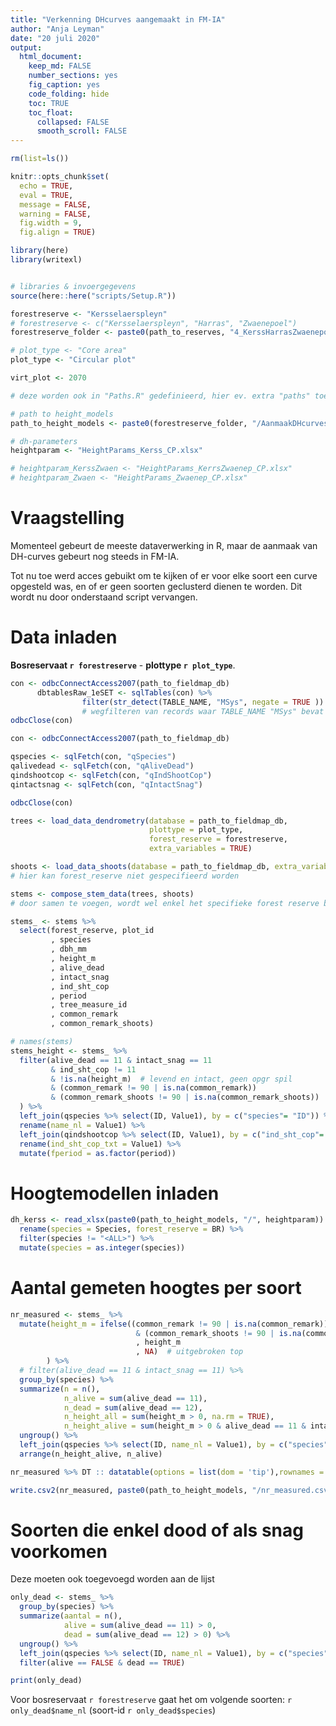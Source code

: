 ```yaml
---
title: "Verkenning DHcurves aangemaakt in FM-IA"
author: "Anja Leyman"
date: "20 juli 2020"
output: 
  html_document:
    keep_md: FALSE
    number_sections: yes
    fig_caption: yes
    code_folding: hide
    toc: TRUE
    toc_float:
      collapsed: FALSE
      smooth_scroll: FALSE
---
```


```r
rm(list=ls())
```

```r
knitr::opts_chunk$set(
  echo = TRUE,
  eval = TRUE,
  message = FALSE,
  warning = FALSE, 
  fig.width = 9,
  fig.align = TRUE)

library(here)
library(writexl)


# libraries & invoergegevens
source(here::here("scripts/Setup.R"))

```


```r
forestreserve <- "Kersselaerspleyn"
# forestreserve <- c("Kersselaerspleyn", "Harras", "Zwaenepoel")
forestreserve_folder <- paste0(path_to_reserves, "4_KerssHarrasZwaenepoel")

# plot_type <- "Core area"
plot_type <- "Circular plot"

virt_plot <- 2070

```


```r
# deze worden ook in "Paths.R" gedefinieerd, hier ev. extra "paths" toevoegen indien nodig voor huidig script

# path to height_models
path_to_height_models <- paste0(forestreserve_folder, "/AanmaakDHcurves/Kerss_CP")

# dh-parameters
heightparam <- "HeightParams_Kerss_CP.xlsx"

# heightparam_KerssZwaen <- "HeightParams_KerrsZwaenep_CP.xlsx"
# heightparam_Zwaen <- "HeightParams_Zwaenep_CP.xlsx"
```


# Vraagstelling

Momenteel gebeurt de meeste dataverwerking in R, maar de aanmaak van DH-curves gebeurt nog steeds in FM-IA.

Tot nu toe werd acces gebuikt om te kijken of er voor elke soort een curve opgesteld was, en of er geen soorten geclusterd dienen te worden.
Dit wordt nu door onderstaand script vervangen.


# Data inladen

**Bosreservaat `r forestreserve`** - **plottype `r plot_type`**.


```r
con <- odbcConnectAccess2007(path_to_fieldmap_db)
      dbtablesRaw_1eSET <- sqlTables(con) %>% 
                filter(str_detect(TABLE_NAME, "MSys", negate = TRUE ))
                # wegfilteren van records waar TABLE_NAME "MSys" bevat
odbcClose(con)
```

```r
con <- odbcConnectAccess2007(path_to_fieldmap_db)

qspecies <- sqlFetch(con, "qSpecies")
qalivedead <- sqlFetch(con, "qAliveDead")
qindshootcop <- sqlFetch(con, "qIndShootCop")
qintactsnag <- sqlFetch(con, "qIntactSnag")

odbcClose(con)

```

```r
trees <- load_data_dendrometry(database = path_to_fieldmap_db, 
                               plottype = plot_type, 
                               forest_reserve = forestreserve, 
                               extra_variables = TRUE) 

shoots <- load_data_shoots(database = path_to_fieldmap_db, extra_variables = TRUE)
# hier kan forest_reserve niet gespecifieerd worden

stems <- compose_stem_data(trees, shoots)
# door samen te voegen, wordt wel enkel het specifieke forest reserve behouden

stems_ <- stems %>% 
  select(forest_reserve, plot_id
         , species
         , dbh_mm
         , height_m
         , alive_dead
         , intact_snag
         , ind_sht_cop
         , period
         , tree_measure_id 
         , common_remark
         , common_remark_shoots)
```

```r
# names(stems)
stems_height <- stems_ %>% 
  filter(alive_dead == 11 & intact_snag == 11
         & ind_sht_cop != 11
         & !is.na(height_m)  # levend en intact, geen opgr spil
         & (common_remark != 90 | is.na(common_remark))
         & (common_remark_shoots != 90 | is.na(common_remark_shoots))  # 90: uitgebroken top
  ) %>% 
  left_join(qspecies %>% select(ID, Value1), by = c("species"= "ID")) %>% 
  rename(name_nl = Value1) %>% 
  left_join(qindshootcop %>% select(ID, Value1), by = c("ind_sht_cop"= "ID")) %>% 
  rename(ind_sht_cop_txt = Value1) %>% 
  mutate(fperiod = as.factor(period))
```

# Hoogtemodellen inladen

```r
dh_kerss <- read_xlsx(paste0(path_to_height_models, "/", heightparam)) %>% 
  rename(species = Species, forest_reserve = BR) %>% 
  filter(species != "<ALL>") %>% 
  mutate(species = as.integer(species))
```

# Aantal gemeten hoogtes per soort

```r
nr_measured <- stems_ %>% 
  mutate(height_m = ifelse((common_remark != 90 | is.na(common_remark))
                            & (common_remark_shoots != 90 | is.na(common_remark_shoots))
                            , height_m
                            , NA)  # uitgebroken top
        ) %>% 
  # filter(alive_dead == 11 & intact_snag == 11) %>% 
  group_by(species) %>% 
  summarize(n = n(),
            n_alive = sum(alive_dead == 11),
            n_dead = sum(alive_dead == 12),
            n_height_all = sum(height_m > 0, na.rm = TRUE), 
            n_height_alive = sum(height_m > 0 & alive_dead == 11 & intact_snag == 11, na.rm = TRUE)) %>%
  ungroup() %>% 
  left_join(qspecies %>% select(ID, name_nl = Value1), by = c("species" = "ID")) %>% 
  arrange(n_height_alive, n_alive)

nr_measured %>% DT :: datatable(options = list(dom = 'tip'),rownames = FALSE) 

write.csv2(nr_measured, paste0(path_to_height_models, "/nr_measured.csv"))

```


# Soorten die enkel dood of als snag voorkomen
Deze moeten ook toegevoegd worden aan de lijst

```r
only_dead <- stems_ %>% 
  group_by(species) %>% 
  summarize(aantal = n(),
            alive = sum(alive_dead == 11) > 0,
            dead = sum(alive_dead == 12) > 0) %>%
  ungroup() %>% 
  left_join(qspecies %>% select(ID, name_nl = Value1), by = c("species" = "ID")) %>% 
  filter(alive == FALSE & dead == TRUE)

print(only_dead)

```


Voor bosreservaat `r forestreserve` gaat het om volgende soorten: `r only_dead$name_nl` (soort-id `r only_dead$species`)

